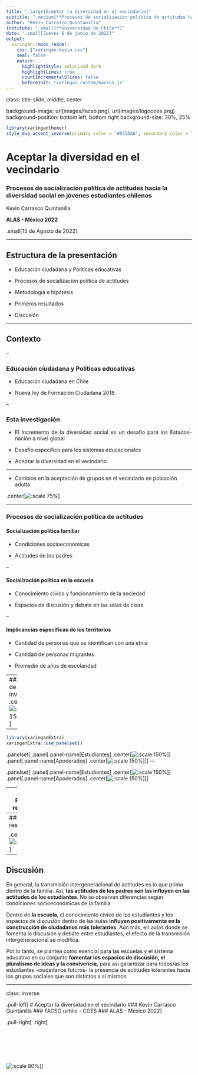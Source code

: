 ```yaml
---
title: ".large[Aceptar la diversidad en el vecindario]"
subtitle: ".medium[**Procesos de socialización política de actitudes hacia la diversidad social en jóvenes estudiantes chilenos**]"
author: "Kevin Carrasco Quintanilla"
institute: ".small[**Universidad de Chile**]"
date: ".small[Jueves 6 de junio de 2022]"
output:
  xaringan::moon_reader:
    css: ["xaringan-kevin.css"]
    seal: false
    nature:
      highlightStyle: solarized-dark
      highlightLines: true
      countIncrementalSlides: false
      beforeInit: "xaringan_custom/macros.js"
---
```

class: title-slide, middle, center

background-image: url(images/facso.png), url(images/logocoes.png)
background-position: bottom left, bottom right
background-size: 30%, 25%
```r
library(xaringanthemer)
style_duo_accent_inverse(primary_color = "#035AA6", secondary_color = "#03A696")
```

# Aceptar la diversidad en el vecindario

### **Procesos de socialización política de actitudes hacia la diversidad social en jóvenes estudiantes chilenos**

Kevin Carrasco Quintanilla

**ALAS - México 2022**

.small[15 de Agosto de 2022]


---

## Estructura de la presentación

* Educación ciudadana y Políticas educativas

* Procesos de socialización política de actitudes

* Metodología e hipótesis

* Primeros resultados

* Discusión

---

## Contexto

--

### Educación ciudadana y Políticas educativas

* <p style="text-align: justify;"> Educación ciudadana en Chile </p>

* <p style="text-align: justify;"> Nueva ley de Formación Ciudadana 2018 </p>

--

### Esta investigación

* <p style="text-align: justify;"> El incremento de la diversidad social es un desafío para los Estados-nación a nivel global </p>

* <p style="text-align: justify;"> Desafío específico para los sistemas educacionales </p>

* <p style="text-align: justify;"> Aceptar la diversidad en el vecindario. </p>

---

* Cambios en la aceptación de grupos en el vecindario en población adulta

.center[![:scale 75%](graphs/wvs.png)]

---

### Procesos de socialización política de actitudes

#### Socialización política familiar

* Condiciones socioeconómicas

* Actitudes de los padres

--

#### Socialización política en la escuela

* Conocimiento cívico y funcionamiento de la sociedad

* Espacios de discusión y debate en las salas de clase

--

#### Implicancias específicas de los territorios

* Cantidad de personas que se identifican con una etnia

* Cantidad de personas migrantes

* Promedio de años de escolaridad

---
## Resumen de la investigación
.center[![:scale 150%](images/modelo-teorico.png)]

---

```r
library(xaringanExtra)
xaringanExtra::use_panelset()
```
.panelset[
.panel[.panel-name[Estudiantes]
.center[![:scale 150%](graphs/div_est.png)]
]
.panel[.panel-name[Apoderados]
.center[![:scale 150%](graphs/div_apod.png)]
]
]
---

.panelset[
.panel[.panel-name[Estudiantes]
.center[![:scale 150%](graphs/ind_est.png)]
]
.panel[.panel-name[Apoderados]
.center[![:scale 150%](graphs/ind_apod.png)]
]
]

---
### Primeros resultados

.center[![:scale 70%](graphs/plot1.png)]

---
### Primeros resultados

.center[![:scale 70%](graphs/int1.jpg)]

---
## Discusión

En general, la transmisión intergeneracional de actitudes es lo que prima dentro de la familia. Así, **las actitudes de los padres son las influyen en las actitudes de los estudiantes**. No se observan diferencias según condiciones socioeconómicas de la familia

Dentro de **la escuela**, el conocimiento cívico de los estudiantes y los espacios de discusión dentro de las aulas **influyen positivamente en la construcción de ciudadanos más tolerantes**. Aún más, en aulas donde se fomenta la discusión y debate entre estudiantes, el efecto de la transmisión intergeneracional se modifica.

Por lo tanto, se plantea como esencial para las escuelas y el sistema educativo en su conjunto **fomentar los espacios de discusión, el pluralismo de ideas y la convivencia**, para así garantizar para todos/as los estudiantes -ciudadanos futuros- la presencia de actitudes tolerantes hacia los grupos sociales que son distintos a sí mismos.

---
class: inverse

.pull-left[
# Aceptar la diversidad en el vecindario
### Kevin Carrasco Quintanilla
### FACSO uchile - COES
### ALAS - México 2022
]


.pull-right[
.right[
<br>
<br>
<br>
<br>
<br>
<br>
<br>
![:scale 80%](images/logocoes.png)
]
]
